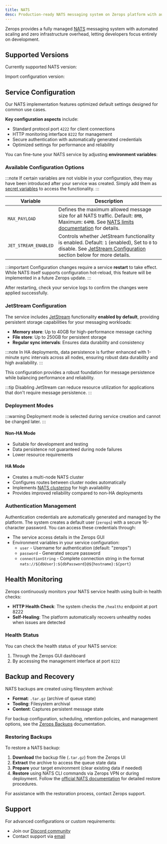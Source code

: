 ```yaml
---
title: NATS
desc: Production-ready NATS messaging system on Zerops platform with automated scaling and enterprise reliability. Deploy, manage, and scale with zero infrastructure hassle.
---
```



Zerops provides a fully managed [NATS](https://nats.io/) messaging system with automated scaling and zero infrastructure overhead, letting developers focus entirely on development.

## Supported Versions

Currently supported NATS version:
<UnorderedList data={data.nats.readable}/>

Import configuration version:
<UnorderedCodeList data={data.nats.import}/>

## Service Configuration

Our NATS implementation features optimized default settings designed for common use cases.

**Key configuration aspects** include:
- Standard protocol port `4222` for client connections
- HTTP monitoring interface `8222` for management
- Secure authentication with automatically generated credentials
- Optimized settings for performance and reliability

You can fine-tune your NATS service by adjusting **environment variables**:

### Available Configuration Options

:::note
If certain variables are not visible in your configuration, they may have been introduced after your service was created. Simply add them as [secret variables](/features/env-variables#2-secret-variables) to access the functionality.
:::

<table className="w-full my-1.5">
  <thead>
    <tr>
      <th className="w-fit">Variable</th>
      <th className="w-fit">Description</th>
    </tr>
  </thead>
  <tbody>
    <tr>
      <td className="w-fit whitespace-nowrap"><code>MAX_PAYLOAD</code></td>
      <td className="w-fit">Defines the maximum allowed message size for all NATS traffic. Default: <code>8MB</code>, Maximum: <code>64MB</code>. See <a href="https://docs.nats.io/running-a-nats-service/configuration#limits">NATS limits documentation</a> for details.</td>
    </tr>
    <tr>
      <td className="w-fit whitespace-nowrap"><code>JET_STREAM_ENABLED</code></td>
      <td className="w-fit">Controls whether JetStream functionality is enabled. Default: <code>1</code> (enabled), Set to <code>0</code> to disable. See <a href="#jetstream-configuration">JetStream Configuration</a> section below for more details.</td>
    </tr>
  </tbody>
</table>

:::important
Configuration changes require a service **restart** to take effect. While NATS itself supports configuration hot-reload, this feature will be implemented in a future Zerops update.
:::

After restarting, check your service logs to confirm the changes were applied successfully.

### JetStream Configuration

The service includes [JetStream](https://docs.nats.io/nats-concepts/jetstream) functionality **enabled by default**, providing persistent storage capabilities for your messaging workloads:
- **Memory store**: Up to 40GB for high-performance message caching
- **File store**: Up to 250GB for persistent storage
- **Regular sync intervals**: Ensures data durability and consistency

:::note
In HA deployments, data persistence is further enhanced with 1-minute sync intervals across all nodes, ensuring robust data durability and high availability.
:::

This configuration provides a robust foundation for message persistence while balancing performance and reliability.

:::tip
Disabling JetStream can reduce resource utilization for applications that don't require message persistence.
:::

### Deployment Modes

:::warning
Deployment mode is selected during service creation and cannot be changed later.
:::

#### Non-HA Mode
- Suitable for development and testing
- Data persistence not guaranteed during node failures
- Lower resource requirements

#### HA Mode
- Creates a multi-node NATS cluster
- Configures routes between cluster nodes automatically
- Implements [NATS clustering](https://docs.nats.io/running-a-nats-service/configuration/clustering) for high availability
- Provides improved reliability compared to non-HA deployments

### Authentication Management

Authentication credentials are automatically generated and managed by the platform. The system creates a default user (`zerops`) with a secure 16-character password. You can access these credentials through:
- The service access details in the Zerops GUI
- Environment variables in your service configuration:
  - `user` - Username for authentication (default: "zerops")
  - `password` - Generated secure password
  - `connectionString` - Complete connection string in the format `nats://${dbUser}:${dbPassword}@${hostname}:${port}`

## Health Monitoring

Zerops continuously monitors your NATS service health using built-in health checks:

- **HTTP Health Check**: The system checks the `/healthz` endpoint at port 8222
- **Self-Healing**: The platform automatically recovers unhealthy nodes when issues are detected

### Health Status

You can check the health status of your NATS service:

1. Through the Zerops GUI dashboard
2. By accessing the management interface at port `8222`

## Backup and Recovery

NATS backups are created using filesystem archival:

- **Format**: `.tar.gz` (archive of queue state)
- **Tooling**: Filesystem archival
- **Content**: Captures persistent message state

For backup configuration, scheduling, retention policies, and management options, see the [Zerops Backups](/documentation/backup) documentation.

### Restoring Backups

To restore a NATS backup:

1. **Download** the backup file (`.tar.gz`) from the Zerops UI
2. **Extract** the archive to access the queue state data
3. **Prepare** your target environment (clear existing data if needed)
4. **Restore** using NATS CLI commands via Zerops VPN or during deployment. Follow the [official NATS documentation](https://docs.nats.io/running-a-nats-service/nats_admin/jetstream_admin/disaster_recovery) for detailed restore procedures.

For assistance with the restoration process, contact Zerops support.

## Support

For advanced configurations or custom requirements:
- Join our [Discord community](https://discord.gg/zerops)
- Contact support via [email](mailto:support@zerops.io)